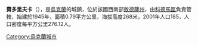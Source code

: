 {{Unreferenced|time=2018-01-22T13:59:44+00:00}}
{{coord|48|3|48|N|29|12|2|E|scale:30000|display=title}}

'''費多里夫卡'''（{{lang-uk|Федорівка}}），是[[烏克蘭|烏克蘭]]的城鎮，位於該國西南部[[敖德薩州|敖德薩州]]，由[[科德馬區|科德馬區]]負責管轄，始建於1945年，面積0.79平方公里，海拔高度268米，2001年人口185，人口密度每平方公里276.12人。

{{Ukraine-geo-stub}}
[[Category:烏克蘭城市|Category:烏克蘭城市]]